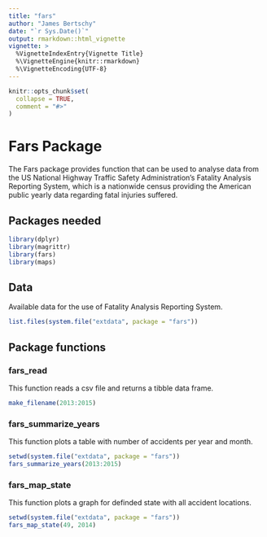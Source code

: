 ---
title: "fars"
author: "James Bertschy"
date: "`r Sys.Date()`"
output: rmarkdown::html_vignette
vignette: >
  %VignetteIndexEntry{Vignette Title}
  %\VignetteEngine{knitr::rmarkdown}
  %\VignetteEncoding{UTF-8}
---

```{r setup, include = FALSE}
knitr::opts_chunk$set(
  collapse = TRUE,
  comment = "#>"
)
```


# Fars Package

The Fars package provides function that can be used to analyse data from  the US National Highway Traffic Safety Administration's Fatality Analysis Reporting System, which is a nationwide census providing the American public yearly data regarding fatal injuries suffered. 

## Packages needed

```{r}
library(dplyr)
library(magrittr)
library(fars)
library(maps)

```


## Data

Available data for the use of Fatality Analysis Reporting System. 

```{r}
list.files(system.file("extdata", package = "fars"))
```

## Package functions

### fars_read

This function reads a csv file and returns a tibble data frame.


```{r}

make_filename(2013:2015)

```



### fars_summarize_years

This function plots a table with number of accidents per year and month.


```{r}
setwd(system.file("extdata", package = "fars"))
fars_summarize_years(2013:2015)

```



### fars_map_state

This function plots a graph for definded state with all accident locations.


```{r}
setwd(system.file("extdata", package = "fars"))
fars_map_state(49, 2014)

```
